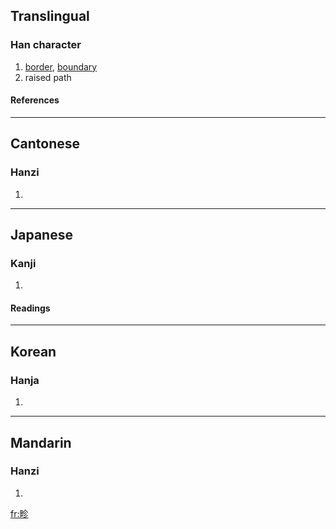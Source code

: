 ==Translingual==
===Han character===
{{Han char|rn=102|rad=田|as=05|sn=10|four=6802<sub>2</sub>|canj=田人竹竹 (WOHH)}}
# [[border]], [[boundary]]
# raised path
====References====
{{Han ref|kx=0761.070|dkj=21810|dj=1171.030|hdz=42536.110|uh=755B|ud=30043|bh=D2C1|bd=53953}}

----
==Cantonese==
===Hanzi===
{{yue-hanzi|jyut=|y=jan2}}
# {{defn|Cantonese}}

----
==Japanese==
===Kanji===
{{ja-kanji|grade=|rs=田05}}
# {{defn|Japanese}} 
====Readings====
{{ja-readings|on=[[しん]] (shin)|kun=[[あぜ]] (aze)|nanori=}}

----
==Korean==
===Hanja===
{{ko-hanja|hangeul=진|eumhun=|rv=jin|mr=chin|y=cin}}
# {{defn|Korean}}

----
==Mandarin==
===Hanzi===
{{cmn-hanzi|pin=[[zhěn]] ([[zhen3]])|wg=chen<sup>3</sup>}}
# {{defn|Mandarin}}

[[fr:畛]]
